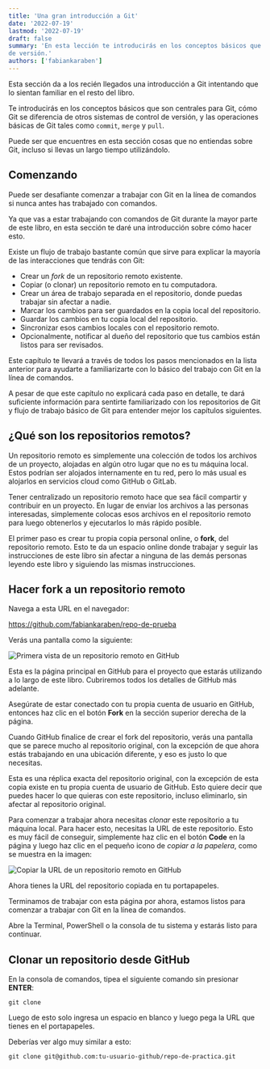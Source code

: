 ```yaml
---
title: 'Una gran introducción a Git'
date: '2022-07-19'
lastmod: '2022-07-19'
draft: false
summary: 'En esta lección te introducirás en los conceptos básicos que son centrales para Git, y en cómo Git se diferencia de otros sistemas de control 
de versión.'
authors: ['fabiankaraben']
---
```


Esta sección da a los recién llegados una introducción a Git intentando que lo sientan familiar en el resto del libro.

Te introducirás en los conceptos básicos que son centrales para Git, cómo Git se diferencia de otros sistemas de control 
de versión, y las operaciones básicas de Git tales como `commit`, `merge` y `pull`.

Puede ser que encuentres en esta sección cosas que no entiendas sobre Git, incluso si llevas un largo tiempo utilizándolo.

## Comenzando

Puede ser desafiante comenzar a trabajar con Git en la línea de comandos si nunca antes has trabajado con comandos.

Ya que vas a estar trabajando con comandos de Git durante la mayor parte de este libro, en esta sección te daré una 
introducción sobre cómo hacer esto.

Existe un flujo de trabajo bastante común que sirve para explicar la mayoría de las interacciones que tendrás con Git:

- Crear un *fork* de un repositorio remoto existente.
- Copiar (o clonar) un repositorio remoto en tu computadora.
- Crear un área de trabajo separada en el repositorio, donde puedas trabajar sin afectar a nadie.
- Marcar los cambios para ser guardados en la copia local del repositorio.
- Guardar los cambios en tu copia local del repositorio.
- Sincronizar esos cambios locales con el repositorio remoto.
- Opcionalmente, notificar al dueño del repositorio que tus cambios están listos para ser revisados.

Este capítulo te llevará a través de todos los pasos mencionados en la lista anterior para ayudarte a familiarizarte con
lo básico del trabajo con Git en la línea de comandos.

A pesar de que este capítulo no explicará cada paso en detalle, te dará suficiente información para sentirte familiarizado
con los repositorios de Git y flujo de trabajo básico de Git para entender mejor los capítulos siguientes.

## ¿Qué son los repositorios remotos?

Un repositorio remoto es simplemente una colección de todos los archivos de un proyecto, alojadas en algún otro lugar que no
es tu máquina local. Estos podrían ser alojados internamente en tu red, pero lo más usual es alojarlos en servicios cloud 
como GitHub o GitLab.

Tener centralizado un repositorio remoto hace que sea fácil compartir y contribuir en un proyecto. En lugar de enviar los 
archivos a las personas interesadas, simplemente colocas esos archivos en el repositorio remoto para luego obtenerlos y 
ejecutarlos lo más rápido posible.

El primer paso es crear tu propia copia personal online, o **fork**, del repositorio remoto. Esto te da un espacio online donde
trabajar y seguir las instrucciones de este libro sin afectar a ninguna de las demás personas leyendo este libro y siguiendo 
las mismas instrucciones.

## Hacer fork a un repositorio remoto

Navega a esta URL en el navegador:

https://github.com/fabiankaraben/repo-de-prueba

Verás una pantalla como la siguiente:

![Primera vista de un repositorio remoto en GitHub](/../static/images/git-book/plexbooks-git-image-01.jpg)

Esta es la página principal en GitHub para el proyecto que estarás utilizando a lo largo de este libro.
Cubriremos todos los detalles de GitHub más adelante.

Asegúrate de estar conectado con tu propia cuenta de usuario en GitHub, entonces haz clic en el botón **Fork**
en la sección superior derecha de la página.

Cuando GitHub finalice de crear el fork del repositorio, verás una pantalla que se parece mucho al repositorio original,
con la excepción de que ahora estás trabajando en una ubicación diferente, y eso es justo lo que necesitas.

Esta es una réplica exacta del repositorio original, con la excepción de esta copia existe en tu propia cuenta de usuario
de GitHub. Esto quiere decir que puedes hacer lo que quieras con este repositorio, incluso eliminarlo, sin afectar al
repositorio original.

Para comenzar a trabajar ahora necesitas *clonar* este repositorio a tu máquina local. Para hacer esto, necesitas la URL de
este repositorio. Esto es muy fácil de conseguir, simplemente haz clic en el botón **Code** en la página y luego haz clic en
el pequeño icono de *copiar a la papelera*, como se muestra en la imagen:

![Copiar la URL de un repositorio remoto en GitHub](/../static/images/git-book/plexbooks-git-image-02.jpg)

Ahora tienes la URL del repositorio copiada en tu portapapeles.

Terminamos de trabajar con esta página por ahora, estamos listos para comenzar a trabajar con Git en la línea de comandos.

Abre la Terminal, PowerShell o la consola de tu sistema y estarás listo para continuar.

## Clonar un repositorio desde GitHub

En la consola de comandos, tipea el siguiente comando sin presionar **ENTER**:

```
git clone
```

Luego de esto solo ingresa un espacio en blanco y luego pega la URL que tienes en el portapapeles.

Deberías ver algo muy similar a esto:

```
git clone git@github.com:tu-usuario-github/repo-de-practica.git
```

